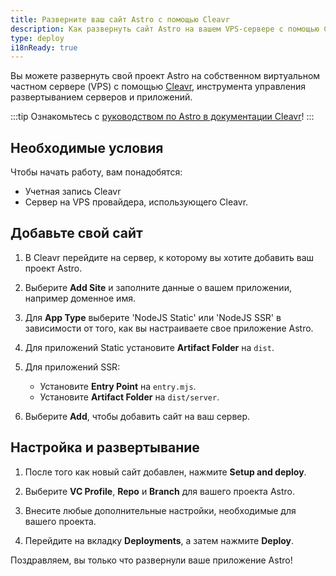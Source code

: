 ```yaml
---
title: Разверните ваш сайт Astro с помощью Cleavr
description: Как развернуть сайт Astro на вашем VPS-сервере с помощью Cleavr.
type: deploy
i18nReady: true
---
```


Вы можете развернуть свой проект Astro на собственном виртуальном частном сервере (VPS) с помощью [Cleavr](https://cleavr.io/), инструмента управления развертыванием серверов и приложений.

:::tip
Ознакомьтесь с [руководством по Astro в документации Cleavr](https://docs.cleavr.io/guides/astro)!
:::

## Необходимые условия 

Чтобы начать работу, вам понадобятся:

- Учетная запись Cleavr
- Сервер на VPS провайдера, использующего Cleavr.

## Добавьте свой сайт

1. В Cleavr перейдите на сервер, к которому вы хотите добавить ваш проект Astro.

2. Выберите **Add Site** и заполните данные о вашем приложении, например доменное имя.

3. Для **App Type** выберите 'NodeJS Static' или 'NodeJS SSR' в зависимости от того, как вы настраиваете свое приложение Astro.
   
4. Для приложений Static установите **Artifact Folder** на `dist`.
   
5. Для приложений SSR:
   - Установите **Entry Point** на `entry.mjs`.
   - Установите **Artifact Folder** на `dist/server`.
   
6. Выберите **Add**, чтобы добавить сайт на ваш сервер.


## Настройка и развертывание

1. После того как новый сайт добавлен, нажмите **Setup and deploy**.
   
2. Выберите **VC Profile**, **Repo** и **Branch** для вашего проекта Astro.
   
3. Внесите любые дополнительные настройки, необходимые для вашего проекта.
   
4. Перейдите на вкладку **Deployments**, а затем нажмите **Deploy**.

Поздравляем, вы только что развернули ваше приложение Astro!